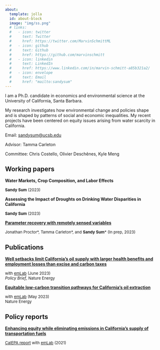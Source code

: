 ```yaml
---
about:
  template: jolla
  id: about-block
  image: "img/ss.png"
  # links:
  #   - icon: twitter
  #     text: Twitter
  #     href: https://twitter.com/MarvinSchmittML
  #   - icon: github
  #     text: Github
  #     href: https://github.com/marvinschmitt
  #   - icon: linkedin
  #     text: LinkedIn
  #     href: https://www.linkedin.com/in/marvin-schmitt-a85b321a2/
  #   - icon: envelope
  #     text: Email
  #     href: "mailto:sandysum"  
---
```


::: {#about-block}
:::

I am a Ph.D. candidate in economics and environmental science at the University of California, Santa Barbara.

My research investigates how environmental change and policies shape and is shaped by patterns of social and economic inequalities. My recent projects have been centered on equity issues arising from water scarcity in California.

Email: [sandysum@ucsb.edu](mailto:sandysum@ucsb.edu)

Advisor: Tamma Carleton

Committee: Chris Costello, Olivier Deschênes, Kyle Meng

## Working papers

**Water Markets, Crop Composition, and Labor Effects**

<font size="2">**Sandy Sum** (2023)</font>\

**Assessing the Impact of Droughts on Drinking Water Disparities in California**

<font size="2">**Sandy Sum** (2023)</font>\

[**Parameter recovery with remotely sensed variables**](https://www.nber.org/papers/w30861)\

<font size="2">Jonathan Proctor\*, Tamma Carleton\*, and **Sandy Sum**\* (In prep, 2023)</font>\

## Publications

[**Well setbacks limit California’s oil supply with larger health benefits and employment losses than excise and carbon taxes**](https://www.nature.com/articles/s41560-023-01273-0)

<font size="2">with [emLab](https://emlab.ucsb.edu/) (June 2023)</font>\
<font size="2">*Policy Brief*, Nature Energy</font>\

[**Equitable low-carbon transition pathways for California’s oil extraction**](https://www.nature.com/articles/s41560-023-01259-y)

<font size="2">with [emLab](https://emlab.ucsb.edu/) (May 2023)</font>\
<font size="2">Nature Energy</font>\

## Policy reports

[**Enhancing equity while eliminating emissions in California's supply of transportation fuels**](https://www.google.com/url?q=https%3A%2F%2Fwww.dropbox.com%2Fs%2F6w4hrztnb8r7xe7%2FCA-CN-Study-2-Final-Report-0421.pdf%3Fdl%3D1&sa=D&sntz=1&usg=AOvVaw3pv7JBOJLm767dL8jnrE4o)

<font size="2">[CalEPA report](https://emlab.ucsb.edu/projects/identifying-equitable-pathways-reach-carbon-neutrality-californias-transportation-sector) with [emLab](https://emlab.ucsb.edu/) (2021)</font>\


